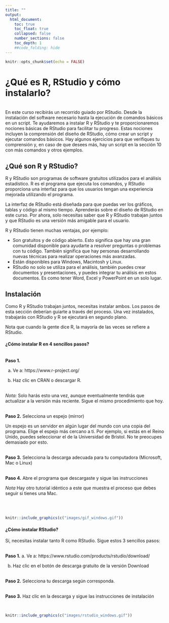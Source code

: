 ```yaml
---
title: ""
output:
  html_document:
    toc: true
    toc_float: true
    collapsed: false
    number_sections: false
    toc_depth: 1
    ##code_folding: hide
---
```


```r
knitr::opts_chunk$set(echo = FALSE)
```
# ¿Qué es R, RStudio y cómo instalarlo?
<br>
En este curso recibirás un recorrido guiado por RStudio. Desde la instalación del software necesario hasta la ejecución de comandos básicos en un script. Te ayudaremos a instalar R y RStudio y te proporcionaremos nociones básicas de RStudio para facilitar tu progreso. Estas nociones incluyen la comprensión del diseño de RStudio, cómo crear un script y ejecutar comandos básicos. Hay algunos ejercicios para que verifiques tu comprensión y, en caso de que desees más, hay un script en la sección 10 con más comandos y otros ejemplos.

## ¿Qué son R y RStudio?
R y RStudio son programas de software gratuitos utilizados para el análisis estadístico. R es el programa que ejecuta los comandos, y RStudio proporciona una interfaz para que los usuarios tengan una experiencia mejorada utilizando el programa.

La interfaz de RStudio está diseñada para que puedas ver los gráficos, tablas y código al mismo tiempo. Aprenderás sobre el diseño de RStudio en este curso. Por ahora, solo necesitas saber que R y RStudio trabajan juntos y que RStudio es una versión más amigable para el usuario.

R y RStudio tienen muchas ventajas, por ejemplo:

- Son gratuitos y de código abierto. Esto significa que hay una gran comunidad disponible para ayudarte a resolver preguntas o problemas con tu código. También significa que hay personas desarrollando nuevas técnicas para realizar operaciones más avanzadas.
- Están disponibles para Windows, Macintosh y Linux.
- RStudio no solo se utiliza para el análisis, también puedes crear documentos y presentaciones, y puedes integrar tu análisis en estos documentos. Es como tener Word, Excel y PowerPoint en un solo lugar.
<br>


## Instalación
Como R y RStudio trabajan juntos, necesitas instalar ambos. Los pasos de esta sección deberían guiarte a través del proceso. Una vez instalados, trabajarás con RStudio y R se ejecutará en segundo plano.

Nota que cuando la gente dice R, la mayoría de las veces se refiere a RStudio.

#### ¿Cómo instalar R en 4 sencillos pasos?

<br>
**Paso 1.**

a. Ve a: https://www.r-project.org/

b. Haz clic en CRAN o descargar R.

<br>
*Nota:* Solo harás esto una vez, aunque eventualmente tendrás que actualizar a la versión más reciente. Sigue el mismo procedimiento que hoy.

<br>
**Paso 2.** Selecciona un espejo (mirror)

Un espejo es un servidor en algún lugar del mundo con una copia del programa. Elige el espejo más cercano a ti. Por ejemplo, si estás en el Reino Unido, puedes seleccionar el de la Universidad de Bristol. No te preocupes demasiado por esto.

<br>
**Paso 3.** Selecciona la descarga adecuada para tu computadora (Microsoft, Mac o Linux)

<br>
**Paso 4.** Abre el programa que descargaste y sigue las instrucciones

*Nota* Hay otro tutorial idéntico a este que muestra el proceso que debes seguir si tienes una Mac.

<br><br>


```r
knitr::include_graphics(c("images/gif_windows.gif"))
```


#### ¿Cómo instalar RStudio?
Sí, necesitas instalar tanto R como RStudio. Sigue estos 3 sencillos pasos:

<br>
**Paso 1.**
a. Ve a: https://www.rstudio.com/products/rstudio/download/

b. Haz clic en el botón de descarga gratuito de la versión Download

<br>
**Paso 2.** Selecciona tu descarga según corresponda.

<br>
**Paso 3.** Haz clic en la descarga y sigue las instrucciones de instalación

<br>

```r
knitr::include_graphics(c("images/rstudio_windows.gif"))
```





